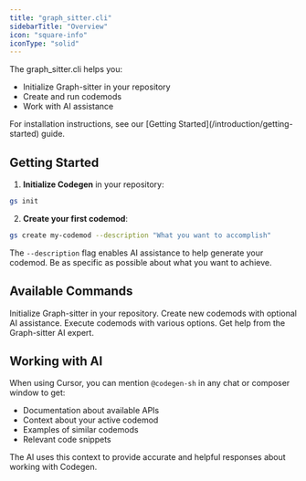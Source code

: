 ```yaml
---
title: "graph_sitter.cli"
sidebarTitle: "Overview"
icon: "square-info"
iconType: "solid"
---
```


The graph_sitter.cli helps you:

- Initialize Graph-sitter in your repository
- Create and run codemods
- Work with AI assistance

<Note>
  For installation instructions, see our [Getting
  Started](/introduction/getting-started) guide.
</Note>

## Getting Started

1. **Initialize Codegen** in your repository:

```bash
gs init
```

2. **Create your first codemod**:

```bash
gs create my-codemod --description "What you want to accomplish"
```

The `--description` flag enables AI assistance to help generate your codemod. Be as specific as possible about what you want to achieve.

## Available Commands

<CardGroup cols={2}>
  <Card title="init" icon="power-off" href="/cli/init">
    Initialize Graph-sitter in your repository.
  </Card>
  <Card title="create" icon="plus" href="/cli/create">
    Create new codemods with optional AI assistance.
  </Card>
  <Card title="run" icon="play" href="/cli/run">
    Execute codemods with various options.
  </Card>
  <Card title="expert" icon="robot" href="/cli/expert">
    Get help from the Graph-sitter AI expert.
  </Card>
</CardGroup>

## Working with AI

When using Cursor, you can mention `@codegen-sh` in any chat or composer window to get:

- Documentation about available APIs
- Context about your active codemod
- Examples of similar codemods
- Relevant code snippets

The AI uses this context to provide accurate and helpful responses about working with Codegen.

